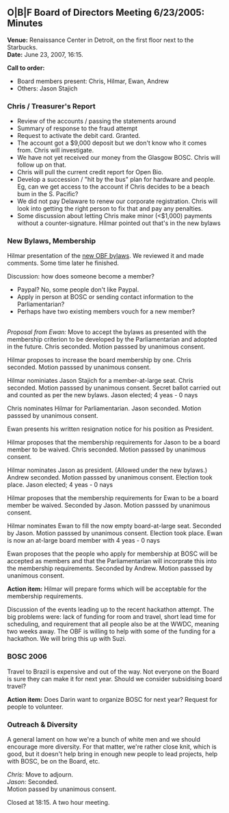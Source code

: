 ==O|B|F Board of Directors Meeting 6/23/2005: Minutes==

'''Venue:''' Renaissance Center in Detroit, on the first floor next to the Starbucks. <br/>
'''Date:''' June 23, 2007, 16:15.

'''Call to order:''' 
*  Board members present: Chris, Hilmar, Ewan, Andrew 
*  Others: Jason Stajich

===Chris / Treasurer's Report===
*  Review of the accounts / passing the statements around 
* Summary of response to the fraud attempt 
* Request to activate the debit card. Granted. 
* The account got a $9,000 deposit but we don't know who it comes from.  Chris will investigate. 
* We have not yet received our money from the Glasgow BOSC. Chris will follow up on that. 
* Chris will pull the current credit report for Open Bio. 
* Develop a succession / "hit by the bus" plan for hardware and people.  Eg, can we get access to the account if Chris decides to be a beach bum in the S. Pacific? 
* We did not pay Delaware to renew our corporate registration. Chris will look into getting the right person to fix that and pay any penalties.
*  Some discussion about letting Chris make minor (<$1,000) payments without a counter-signature.  Hilmar pointed out that's in the new bylaws

===New Bylaws, Membership===

Hilmar presentation of the [http://news.open-bio.org/archives/uploads/OBF-Election-Bylaws-1.pdf new OBF bylaws]. 
We reviewed it and made comments. 
Some time later he finished.

Discussion: how does someone become a member? 
*  Paypal?  No, some people don't like Paypal. 
*  Apply in person at BOSC or sending contact information to the Parliamentarian? 
*  Perhaps have two existing members vouch for a new member?

<br/>''Proposal from Ewan:'' Move to accept the bylaws as presented with the 
membership criterion to be developed by the Parliamentarian and 
adopted in the future. 
Chris seconded. 
Motion passsed by unanimous consent.

Hilmar proposes to increase the board membership by one. 
Chris seconded. 
Motion passsed by unanimous consent.

Hilmar nominiates Jason Stajich for a member-at-large seat. 
Chris seconded. 
Motion passsed by unanimous consent. 
Secret ballot carried out and counted as per the new bylaws. 
Jason elected; 4 yeas - 0 nays

Chris nominates Hilmar for Parliamentarian. 
Jason seconded. 
Motion passsed by unanimous consent.

Ewan presents his written resignation notice for his position as 
President.

Hilmar proposes that the membership requirements for Jason to be a 
board member to be waived. 
Chris seconded. 
Motion passsed by unanimous consent.

Hilmar nominates Jason as president. (Allowed under the new bylaws.) 
Andrew seconded. 
Motion passsed by unanimous consent. 
Election took place. 
Jason elected; 4 yeas - 0 nays

Hilmar proposes that the membership requirements for Ewan to be a 
board member be waived. 
Seconded by Jason. 
Motion passsed by unanimous consent.

Hilmar nominates Ewan to fill the now empty board-at-large seat. 
Seconded by Jason. 
Motion passsed by unanimous consent. 
Election took place. 
Ewan is now an at-large board member with 4 yeas - 0 nays

Ewan proposes that the people who apply for membership at BOSC will be 
accepted as members and that the Parliamentarian will incorprate this 
into the membership requirements. 
Seconded by Andrew. 
Motion passsed by unanimous consent.

'''Action item:''' Hilmar will prepare forms which will be acceptable for 
the membership requirements.

Discussion of the events leading up to the recent hackathon attempt. 
The big problems were: lack of funding for room and travel, short lead 
time for scheduling, and requirement that all people also be at the 
WWDC, meaning two weeks away.  The OBF is willing to help with some of 
the funding for a hackathon.  We will bring this up with Suzi.

===BOSC 2006=== 
Travel to Brazil is expensive and out of the way.  Not 
everyone on the Board is sure they can make it for next year.  Should 
we consider subsidising board travel?

'''Action item:''' Does Darin want to organize BOSC for next year?  Request 
for people to volunteer.

===Outreach & Diversity===
A general lament on how we're a bunch of white men and we should 
encourage more diversity.  For that matter, we're rather close knit, 
which is good, but it doesn't help bring in enough new people to lead 
projects, help with BOSC, be on the Board, etc.

''Chris:'' Move to adjourn. 
<br/>''Jason:'' Seconded. 
<br/>Motion passed by unanimous consent.

Closed at 18:15.  A two hour meeting.